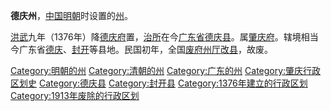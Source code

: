 '''德庆州'''，[[中国|中国]][[明朝|明朝]]时设置的[[州|州]]。

[[洪武|洪武]]九年（1376年）降[[德庆府|德庆府]]置，[[治所|治所]]在今[[广东省|广东省]][[德庆县|德庆县]]。属[[肇庆府|肇庆府]]。辖境相当今广东省[[德庆县|德庆]]、[[封开县|封开]]等县地。民国初年，全国[[废府州厅改县|废府州厅改县]]，故废。

{{广东行政区划小作品}}
{{DEFAULTSORT:D}}
[[Category:明朝的州|Category:明朝的州]]
[[Category:清朝的州|Category:清朝的州]]
[[Category:广东的州|Category:广东的州]]
[[Category:肇庆行政区划史|Category:肇庆行政区划史]]
[[Category:德庆县|Category:德庆县]]
[[Category:封开县|Category:封开县]]
[[Category:1376年建立的行政区划|Category:1376年建立的行政区划]]
[[Category:1913年废除的行政区划|Category:1913年废除的行政区划]]